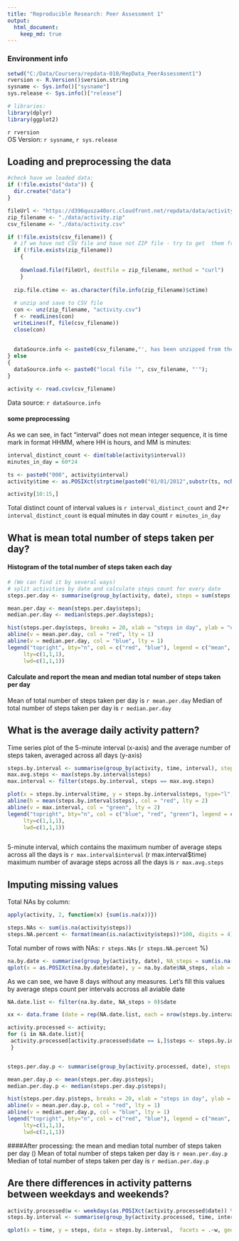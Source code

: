 ```yaml
---
title: "Reproducible Research: Peer Assessment 1"
output: 
  html_document:
    keep_md: true
---
```

### Environment info
```r
setwd("C:/Data/Coursera/repdata-010/RepData_PeerAssessment1")
rversion <- R.Version()$version.string
sysname <- Sys.info()["sysname"]
sys.release <- Sys.info()["release"]

# libraries:
library(dplyr) 
library(ggplot2)
```
`r rversion`  
OS Version: `r sysname`, `r sys.release`

## Loading and preprocessing the data
```r
#check have we loaded data:
if (!file.exists("data")) {     
  dir.create("data")  
}

fileUrl <- "https://d396qusza40orc.cloudfront.net/repdata/data/activity.zip"
zip_filename <- "./data/activity.zip"
csv_filename <- "./data/activity.csv"

if (!file.exists(csv_filename)) {
  # if we have not CSV file and have not ZIP file - try to get  them from web    
  if (!file.exists(zip_filename))
    {
    
    download.file(fileUrl, destfile = zip_filename, method = "curl")
    }
  
  zip.file.ctime <- as.character(file.info(zip_filename)$ctime)
  
  # unzip and save to CSV file
  con <- unz(zip_filename, "activity.csv")
  f <- readLines(con)
  writeLines(f, file(csv_filename))
  close(con)
  
  
  dataSource.info <- paste0(csv_filename,"', has been unzipped from the file '", zip_filename, "', downloaded on ", zip.file.ctime, "")    
} else   
{
  dataSource.info <- paste0("local file '", csv_filename, "'");
}

activity <- read.csv(csv_filename)
```
Data source: `r dataSource.info`

#### some  preprocessing

As we can see, in fact "interval" does not mean integer sequence, it is time mark in format HHMM, where HH is hours, and MM is minutes:  
```r

interval_distinct_count <- dim(table(activity$interval))
minutes_in_day = 60*24

ts <- paste0("000", activity$interval)
activity$time <- as.POSIXct(strptime(paste0("01/01/2012",substr(ts, nchar(ts)-3, nchar(ts))), "%d/%m/%Y %H%M"))

activity[10:15,]

```
Total distinct count of interval values is `r interval_distinct_count` and 2*`r interval_distinct_count` is equal minutes in day count `r minutes_in_day`  


## What is mean total number of steps taken per day?

#### Histogram of the total number of steps taken each day    

```r

# (We can find it by several ways)
# split activities by date and calculate steps count for every date
steps.per.day <- summarise(group_by(activity, date), steps = sum(steps, na.rm = TRUE))

mean.per.day <- mean(steps.per.day$steps);
median.per.day <- median(steps.per.day$steps);

hist(steps.per.day$steps, breaks = 20, xlab = "steps in day", ylab = "days", main = "number of steps taken each day")
abline(v = mean.per.day, col = "red", lty = 1)
abline(v = median.per.day, col = "blue", lty = 1)
legend("topright", bty="n", col = c("red", "blue"), legend = c("mean", "median"),
     lty=c(1,1,1), 
     lwd=c(1,1,1)) 
```
  
#### Calculate and report the mean and median total number of steps taken per day   
Mean of total number of steps taken per day is `r mean.per.day`
Median of total number of steps taken per day is `r median.per.day`

## What is the average daily activity pattern?

Time series plot  of the 5-minute interval (x-axis) and the average number of steps taken, averaged across all days (y-axis)  
```r

steps.by.interval <- summarise(group_by(activity, time, interval), steps = mean(steps, na.rm = TRUE))
max.avg.steps <- max(steps.by.interval$steps)
max.interval <- filter(steps.by.interval, steps == max.avg.steps)

plot(x = steps.by.interval$time, y = steps.by.interval$steps, type="l", col = "blue", xlab = "time", ylab = "steps", main = "average steps across \n all the days in the dataset")
abline(h = mean(steps.by.interval$steps), col = "red", lty = 2)
abline(v = max.interval, col = "green", lty = 2)
legend("topright", bty="n", col = c("blue", "red", "green"), legend = c("steps", "avg", "time of max"),
     lty=c(1,1,1), 
     lwd=c(1,1,1)) 



```
   
5-minute interval, which contains the maximum number of average steps across all the days is `r max.interval$interval` (r max.interval$time)  
maximum number of avarage steps across all the days is `r max.avg.steps`

## Imputing missing values

Total NAs by column:
```r
apply(activity, 2, function(x) {sum(is.na(x))})

steps.NAs <- sum(is.na(activity$steps))
steps.NA.percent <- format(mean(is.na(activity$steps))*100, digits = 4)
```
Total number of rows with NAs: `r steps.NAs` (`r steps.NA.percent` %)

```r
na.by.date <- summarise(group_by(activity, date), NA_steps = sum(is.na(steps)))
qplot(x = as.POSIXct(na.by.date$date), y = na.by.date$NA_steps, xlab = "date", ylab = "N/A steps value count", main = "N/A steps value distribution")
```

As we can see, we have 8 days without any measures.
Let's fill this values by average steps count per intervals accross all aviable date
```r
NA.date.list <- filter(na.by.date, NA_steps > 0)$date

xx <- data.frame (date = rep(NA.date.list, each = nrow(steps.by.interval)), steps.by.interval)

activity.processed <- activity;
for (i in NA.date.list){ 
 activity.processed[activity.processed$date == i,]$steps <- steps.by.interval$steps
 } 


steps.per.day.p <- summarise(group_by(activity.processed, date), steps = sum(steps, na.rm = TRUE))

mean.per.day.p <- mean(steps.per.day.p$steps);
median.per.day.p <- median(steps.per.day.p$steps);

hist(steps.per.day.p$steps, breaks = 20, xlab = "steps in day", ylab = "days", main = "number of steps taken each day")
abline(v = mean.per.day.p, col = "red", lty = 1)
abline(v = median.per.day.p, col = "blue", lty = 1)
legend("topright", bty="n", col = c("red", "blue"), legend = c("mean", "median"),
     lty=c(1,1,1), 
     lwd=c(1,1,1)) 
```
  
####After processing: the mean and median total number of steps taken per day   ()
Mean of total number of steps taken per day is `r mean.per.day.p`
Median of total number of steps taken per day is `r median.per.day.p`


## Are there differences in activity patterns between weekdays and weekends?


```r
activity.processed$w <- weekdays(as.POSIXct(activity.processed$date)) %in% c("Saturday", "Sunday")
steps.by.interval <- summarise(group_by(activity.processed, time, interval, w), steps = mean(steps, na.rm = TRUE))

qplot(x = time, y = steps, data = steps.by.interval,  facets = .~w, geom = "line", main = "not Weekend | weekend")
```

